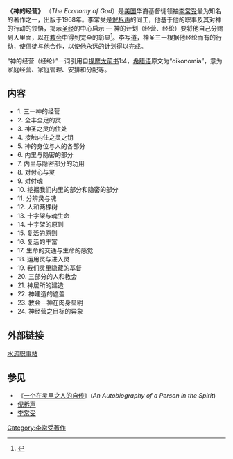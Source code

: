 {{Infobox Book 
| name          = 神的经营
| title_orig    = The Economy of God
| translator    = 
| image         = 
| image_caption = 
| author        = [[李常受|李常受]]
| illustrator   = 
| cover_artist  = 
| country       = [[美国|美国]]
| language      = [[英语|英语]]
| series        = 
| subject       = 圣经的中心启示
| genre         = [[基督教|基督教]]
| publisher     = [[水流职事站|水流职事站]]
| release_date  = 1968年
| english_release_date =
| media_type    = 
| pages         = 216
| isbn          = 0-87083-415-0
| preceded_by   = 
| followed_by   = 
}}

'''《神的经营》''' （''The Economy of God''）是[[美国|美国]]华裔基督徒领袖[[李常受|李常受]]最为知名的著作之一，出版于1968年。李常受是[[倪柝声|倪柝声]]的同工，他基于他的职事及其对神的行动的领悟，揭示[[圣经|圣经]]的中心启示 — 神的计划（经营、经纶）要将他自己分赐到人里面，以在[[教会|教会]]中得到完全的彰显<ref>{{cite book |author1=Lee, Witness |title=The Economy of God |date=1968 |publisher=Living Stream Ministry |location=Anaheim}}</ref>。李写道，神圣三一根据他经纶而有的行动，使信徒与他合作，以使他永远的计划得以完成。

“神的经营（经纶）”一词引用自[[提摩太前书|提摩太前书]]1:4，[[希腊语|希腊语]]原文为“oikonomia”，意为家庭经营、家庭管理、安排和分配等。

==内容==

*1. 三一神的经营
*2. 全丰全足的灵
*3. 神圣之灵的住处
*4. 接触内住之灵之钥
*5. 神的身位与人的各部分
*6. 内里与隐密的部分
*7. 内里与隐密部分的功用
*8. 对付心与灵
*9. 对付魂
*10. 挖掘我们内里的部分和隐密的部分
*11. 分辨灵与魂
*12. 人和两棵树
*13. 十字架与魂生命
*14. 十字架的原则
*15. 复活的原则
*16. 复活的丰富
*17. 生命的交通与生命的感觉
*18. 运用灵与进入灵
*19. 我们灵里隐藏的基督
*20. 三部分的人和教会
*21. 神居所的建造
*22. 神建造的遮盖
*23. 教会－神在肉身显明
*24. 神经营之目标的异象　　

==外部链接==

[http://www.lsm.org/ 水流职事站] {{Wayback|url=http://www.lsm.org/ |date=20070504004843 }} 

== 参见 ==
* 《[[一个在灵里之人的自传|一个在灵里之人的自传]]》(''An Autobiography of a Person in the Spirit'')
* [[倪柝声|倪柝声]]
* [[李常受|李常受]]

[[Category:李常受著作|Category:李常受著作]]